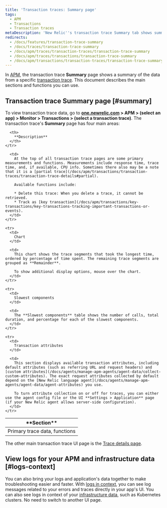 ```yaml
---
title: 'Transaction traces: Summary page'
tags:
  - APM
  - Transactions
  - Transaction traces
metaDescription: 'New Relic''s transaction trace Summary tab shows summary data of a specific trace, including slowest segments, request attributes, and custom attributes.'
redirects:
  - /docs/features/transaction-trace-summary
  - /docs/traces/transaction-trace-summary
  - /docs/apm/traces/transaction-traces/transaction-trace-summary
  - /docs/apm/traces/transactions/transaction-trace-summary
  - /docs/apm/transactions/transaction-traces/transaction-trace-summary
---
```


In [APM](/docs/apm/new-relic-apm/getting-started/welcome-new-relic-apm), the transaction trace **Summary** page shows a summary of the data from a specific [transaction trace](/docs/apm/transactions/transaction-traces/transaction-traces). This document describes the main sections and functions you can use.

## Transaction trace Summary page [#summary]

To view transaction trace data, go to **[one.newrelic.com](https://one.newrelic.com/all-capabilities) > APM > (select an app) > Monitor > Transactions > (select a transaction trace)**. The transaction trace's **Summary** page has four main areas:

<table>
  <thead>
    <tr>
      <th width={150}>
        **Section**
      </th>

      <th>
        **Description**
      </th>
    </tr>
  </thead>

  <tbody>
    <tr>
      <td>
        Primary trace data, functions
      </td>

      <td>
        At the top of all transaction trace pages are some primary measurements and functions. Measurements include response time, trace time, and, if available, CPU info. Sometimes there also may be a note that it is a [partial trace](/docs/apm/transactions/transaction-traces/transaction-trace-details#partial).

        Available functions include:

        * Delete this trace: When you delete a trace, it cannot be retrieved.
        * Track as [key transaction](/docs/apm/transactions/key-transactions/key-transactions-tracking-important-transactions-or-events).
      </td>
    </tr>

    <tr>
      <td>
        Chart
      </td>

      <td>
        This chart shows the trace segments that took the longest time, ordered by percentage of time spent. The remaining trace segments are grouped as **Remainder**.

        To show additional display options, mouse over the chart.
      </td>
    </tr>

    <tr>
      <td>
        Slowest components
      </td>

      <td>
        The **Slowest components** table shows the number of calls, total duration, and percentage for each of the slowest components.
      </td>
    </tr>

    <tr>
      <td>
        Transaction attributes
      </td>

      <td>
        This section displays available transaction attributes, including default attributes (such as referring URL and request headers) and [custom attributes](/docs/agents/manage-apm-agents/agent-data/collect-custom-attributes). The exact request attributes collected by default depend on the [New Relic language agent](/docs/agents/manage-apm-agents/agent-data/agent-attributes) you use.

        To turn attribute collection on or off for traces, you can either use the agent config file or the UI **Settings > Application** page (if your New Relic agent allows server-side configuration).
      </td>
    </tr>
  </tbody>
</table>

The other main transaction trace UI page is the [Trace details page](/docs/apm/transactions/transaction-traces/transaction-trace-details).

## View logs for your APM and infrastructure data [#logs-context]

You can also bring your logs and application's data together to make troubleshooting easier and faster. With [logs in context](/docs/logs/logs-context/configure-logs-context-apm-agents/), you can see log messages related to your errors and traces directly in your app's UI. You can also see logs in context of your [infrastructure data](/docs/logs/forward-logs/forward-your-logs-using-infrastructure-agent/), such as Kubernetes clusters. No need to switch to another UI page.
